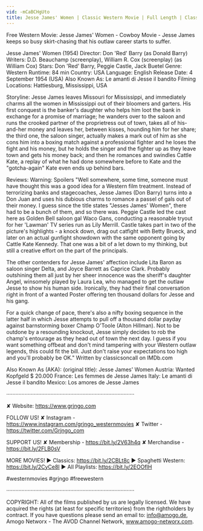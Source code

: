 ```yaml
---
vid: -mCaBCHgUto
title: Jesse James' Women | Classic Western Movie | Full Length | Classic American Cowboy Film | English
---
```


Free Western Movie: Jesse James' Women - Cowboy Movie - Jesse James keeps so busy skirt-chasing that his outlaw career starts to suffer. 

Jesse James' Women (1954)
Director: Don 'Red' Barry (as Donald Barry)
Writers: D.D. Beauchamp (screenplay), William R. Cox (screenplay) (as William Cox) 
Stars: Don 'Red' Barry, Peggie Castle, Jack Buetel
Genre: Western
Runtime: 84 min 
Country: USA 
Language: English 
Release Date: 4 September 1954 (USA)
Also Known As: Le amanti di Jesse il bandito
Filming Locations: Hattiesburg, Mississippi, USA

Storyline:
Jesse James leaves Missouri for Mississippi, and immediately charms all the women in Mississippi out of their bloomers and garters. His first conquest is the banker's daughter who helps him loot the bank in exchange for a promise of marriage; he wanders over to the saloon and runs the crooked partner of the proprietress out of town, takes all of his-and-her money and leaves her, between kisses, hounding him for her share; the third one, the saloon singer, actually makes a mark out of him as she cons him into a boxing match against a professional fighter and he loses the fight and his money, but he holds the singer and the fighter up as they leave town and gets his money back; and then he romances and swindles Cattle Kate, a replay of what he had done somewhere before to Kate and the "gotcha-again" Kate even ends up behind bars.

Reviews:
Warning: Spoilers
"Well somewhere, some time, someone must have thought this was a good idea for a Western film treatment. Instead of terrorizing banks and stagecoaches, Jesse James (Don Barry) turns into a Don Juan and uses his dubious charms to romance a passel of gals out of their money. I guess since the title states "Jesses James' Women", there had to be a bunch of them, and so there was. Peggie Castle led the cast here as Golden Bell saloon gal Waco Gans, conducting a reasonable tryout for her 'Lawman' TV series run as Lily Merrill. Castle takes part in two of the picture's highlights - a knock down, drag out catfight with Betty Brueck, and later on an actual gunfight showdown with the same opponent going by Cattle Kate Kennedy. That one was a bit of a let down to my thinking, but still a creative effort on the part of the principals.

The other contenders for Jesse James' affection include Lita Baron as saloon singer Delta, and Joyce Barrett as Caprice Clark. Probably outshining them all just by her sheer innocence was the sheriff's daughter Angel, winsomely played by Laura Lea, who managed to get the outlaw Jesse to show his human side. Ironically, they had their final conversation right in front of a wanted Poster offering ten thousand dollars for Jesse and his gang.

For a quick change of pace, there's also a nifty boxing sequence in the latter half in which Jesse attempts to pull off a thousand dollar payday against barnstorming boxer Champ O'Toole (Alton Hillman). Not to be outdone by a resounding knockout, Jesse simply decides to rob the champ's entourage as they head out of town the next day. I guess if you want something offbeat and don't mind tampering with your Western outlaw legends, this could fit the bill. Just don't raise your expectations too high and you'll probably be OK." Written by classicsoncall on IMDb.com

Also Known As (AKA):
(original title): Jesse James' Women
Austria: Wanted Kopfgeld $ 20.000
France: Les femmes de Jesse James
Italy: Le amanti di Jesse il bandito
Mexico: Los amores de Jesse James

····················································································

✘ Website: https://www.grjngo.com

FOLLOW US!
✘ Instagram - https://www.instagram.com/grjngo_westernmovies
✘ Twitter - https://twitter.com/Grjngo_com

SUPPORT US!
✘ Membership - https://bit.ly/2V63h4q
✘ Merchandise - https://bit.ly/2FLB0sV

MORE MOVIES! 
► Classics: https://bit.ly/2CBLt8c 
► Spaghetti Western: https://bit.ly/2CyCe8I 
► All Playlists: https://bit.ly/2EOOfIH 

#westernmovies #grjngo #freewestern

····················································································

COPYRIGHT: All of the films published by us are legally licensed. We have acquired the rights (at least for specific territories) from the rightholders by contract. If you have questions please send an email to: info@amogo.de, Amogo Networx - The AVOD Channel Network, www.amogo-networx.com.